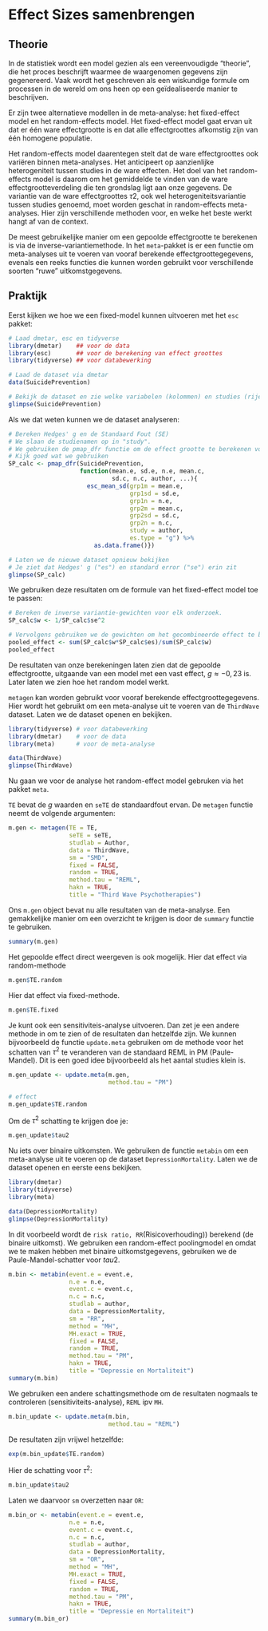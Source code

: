 # Effect Sizes samenbrengen

## Theorie

In de statistiek wordt een model gezien als een vereenvoudigde "theorie", die het proces beschrijft waarmee de waargenomen gegevens zijn gegenereerd. Vaak wordt het geschreven als een wiskundige formule om processen in de wereld om ons heen op een geïdealiseerde manier te beschrijven.

Er zijn twee alternatieve modellen in de meta-analyse: het fixed-effect model en het random-effects model. Het fixed-effect model gaat ervan uit dat er één ware effectgrootte is en dat alle effectgroottes afkomstig zijn van één homogene populatie. 

Het random-effects model daarentegen stelt dat de ware effectgroottes ook variëren binnen meta-analyses. Het anticipeert op aanzienlijke heterogeniteit tussen studies in de ware effecten. Het doel van het random-effects model is daarom om het gemiddelde te vinden van de ware effectgrootteverdeling die ten grondslag ligt aan onze gegevens. De variantie van de ware effectgroottes $\tau2$, ook wel heterogeniteitsvariantie tussen studies genoemd, moet worden geschat in random-effects meta-analyses. Hier zijn verschillende methoden voor, en welke het beste werkt hangt af van de context.

De meest gebruikelijke manier om een gepoolde effectgrootte te berekenen is via de inverse-variantiemethode. In het `meta`-pakket is er een functie om meta-analyses uit te voeren van vooraf berekende effectgroottegegevens, evenals een reeks functies die kunnen worden gebruikt voor verschillende soorten "ruwe" uitkomstgegevens.


## Praktijk

Eerst kijken we hoe we een fixed-model kunnen uitvoeren met het `esc` pakket:

```r
# Laad dmetar, esc en tidyverse
library(dmetar)    ## voor de data
library(esc)       ## voor de berekening van effect groottes 
library(tidyverse) ## voor databewerking

# Laad de dataset via dmetar
data(SuicidePrevention)

# Bekijk de dataset en zie welke variabelen (kolommen) en studies (rijen) er zijn
glimpse(SuicidePrevention)
```

Als we dat weten kunnen we de dataset analyseren:

```r
# Bereken Hedges' g en de Standaard Fout (SE)
# We slaan de studienamen op in "study".
# We gebruiken de pmap_dfr functie om de effect grootte te berekenen voor elke rij studie.
# Kijk goed wat we gebruiken
SP_calc <- pmap_dfr(SuicidePrevention, 
                    function(mean.e, sd.e, n.e, mean.c,
                             sd.c, n.c, author, ...){
                      esc_mean_sd(grp1m = mean.e,
                                  grp1sd = sd.e,
                                  grp1n = n.e,
                                  grp2m = mean.c,
                                  grp2sd = sd.c,
                                  grp2n = n.c,
                                  study = author,
                                  es.type = "g") %>% 
                        as.data.frame()}) 

# Laten we de nieuwe dataset opnieuw bekijken
# Je ziet dat Hedges' g ("es") en standard error ("se") erin zit
glimpse(SP_calc)
```

We gebruiken deze resultaten om de formule van het fixed-effect model toe te passen:

```r
# Bereken de inverse variantie-gewichten voor elk onderzoek.
SP_calc$w <- 1/SP_calc$se^2

# Vervolgens gebruiken we de gewichten om het gecombineerde effect te berekenen
pooled_effect <- sum(SP_calc$w*SP_calc$es)/sum(SP_calc$w)
pooled_effect
```

De resultaten van onze berekeningen laten zien dat de gepoolde effectgrootte, uitgaande van een model met een vast effect, $g \approx -0,23$ is. Later laten we zien hoe het random model werkt.

`metagen` kan worden gebruikt voor vooraf berekende effectgroottegegevens. Hier wordt het gebruikt om een meta-analyse uit te voeren van de `ThirdWave` dataset. Laten we de dataset openen en bekijken.

```r
library(tidyverse) # voor databewerking
library(dmetar)    # voor de data
library(meta)      # voor de meta-analyse

data(ThirdWave)
glimpse(ThirdWave)
```

Nu gaan we voor de analyse het random-effect model gebruken via het pakket `meta`. 

`TE` bevat de $g$ waarden en `seTE` de standaardfout ervan. De `metagen` functie neemt de volgende argumenten:

```r
m.gen <- metagen(TE = TE,
                 seTE = seTE,
                 studlab = Author,
                 data = ThirdWave,
                 sm = "SMD",
                 fixed = FALSE,
                 random = TRUE,
                 method.tau = "REML",
                 hakn = TRUE,
                 title = "Third Wave Psychotherapies")
```

Ons `m.gen` object bevat nu alle resultaten van de meta-analyse. Een gemakkelijke manier om een overzicht te krijgen is door de `summary` functie te gebruiken.

```r
summary(m.gen)

```

Het gepoolde effect direct weergeven is ook mogelijk. Hier dat effect via random-methode

```r
m.gen$TE.random
```

Hier dat effect via fixed-methode.

```r
m.gen$TE.fixed
```

Je kunt ook een sensitiviteis-analyse uitvoeren. Dan zet je een andere methode in om te zien of de resultaten dan hetzelfde zijn. We kunnen bijvoorbeeld de functie `update.meta` gebruiken om de methode voor het schatten van $\tau^2$ te veranderen van de standaard REML in PM (Paule-Mandel). Dit is een goed idee bijvoorbeeld als het aantal studies klein is.

```r
m.gen_update <- update.meta(m.gen, 
                            method.tau = "PM")

# effect
m.gen_update$TE.random
```

Om de $\tau^2$ schatting te krijgen doe je:

```r
m.gen_update$tau2
```


Nu iets over binaire uitkomsten.  We gebruiken de functie `metabin` om een meta-analyse uit te voeren op de dataset `DepressionMortality`. Laten we de dataset openen en eerste eens bekijken.

```r
library(dmetar)
library(tidyverse)
library(meta)

data(DepressionMortality)
glimpse(DepressionMortality)
```

In dit voorbeeld wordt de `risk ratio, RR`(Risicoverhouding)) berekend (de binaire uitkomst). We gebruiken een random-effect poolingmodel en omdat we te maken hebben met binaire uitkomstgegevens, gebruiken we de Paule-Mandel-schatter voor $tau2$.


```r
m.bin <- metabin(event.e = event.e, 
                 n.e = n.e,
                 event.c = event.c,
                 n.c = n.c,
                 studlab = author,
                 data = DepressionMortality,
                 sm = "RR",
                 method = "MH",
                 MH.exact = TRUE,
                 fixed = FALSE,
                 random = TRUE,
                 method.tau = "PM",
                 hakn = TRUE,
                 title = "Depressie en Mortaliteit")
summary(m.bin)
```

We gebruiken een andere schattingsmethode om de resultaten nogmaals te controleren (sensitiviteits-analyse), `REML` ipv `MH`.

```r
m.bin_update <- update.meta(m.bin, 
                            method.tau = "REML")
```

De resultaten zijn vrijwel hetzelfde:

```r
exp(m.bin_update$TE.random)
```

Hier de schatting voor $\tau^2$:

```r
m.bin_update$tau2
```

Laten we daarvoor `sm` overzetten naar `OR`:

```r
m.bin_or <- metabin(event.e = event.e, 
                 n.e = n.e,
                 event.c = event.c,
                 n.c = n.c,
                 studlab = author,
                 data = DepressionMortality,
                 sm = "OR",
                 method = "MH",
                 MH.exact = TRUE,
                 fixed = FALSE,
                 random = TRUE,
                 method.tau = "PM",
                 hakn = TRUE,
                 title = "Depressie en Mortaliteit")
summary(m.bin_or)
```
